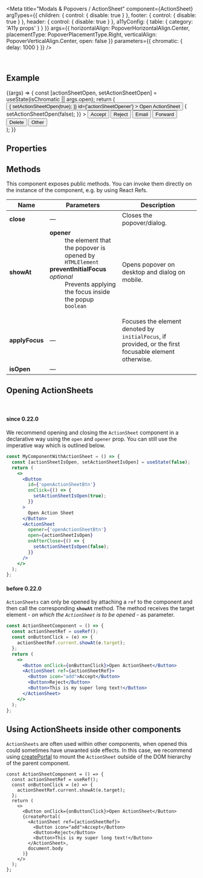 
<Meta
  title="Modals & Popovers / ActionSheet"
  component={ActionSheet}
  argTypes={{
    children: {
      control: { disable: true }
    },
    footer: {
      control: { disable: true }
    },
    header: {
      control: { disable: true }
    },
    a11yConfig: { table: { category: 'A11y props' } }
  }}
  args={{
    horizontalAlign: PopoverHorizontalAlign.Center,
    placementType: PopoverPlacementType.Right,
    verticalAlign: PopoverVerticalAlign.Center,
    open: false
  }}
  parameters={{
    chromatic: { delay: 1000 }
  }}
/>

<DocsHeader />

<br />

## Example

<Canvas>
  <Story name="Default">
    {(args) => {
      const [actionSheetOpen, setActionSheetOpen] = useState(isChromatic || args.open);
      return (
        <div>
          <Button
            onClick={() => {
              setActionSheetOpen(true);
            }}
            id={'actionSheetOpener'}
          >
            Open ActionSheet
          </Button>
          <ActionSheet
            {...args}
            opener="actionSheetOpener"
            open={actionSheetOpen}
            onAfterClose={() => {
              setActionSheetOpen(false);
            }}
          >
            <Button icon="accept">Accept</Button>
            <Button icon="decline">Reject</Button>
            <Button icon="email">Email</Button>
            <Button icon="forward">Forward</Button>
            <Button icon="delete">Delete</Button>
            <Button>Other</Button>
          </ActionSheet>
        </div>
      );
    }}
  </Story>
</Canvas>

## Properties

<ArgsTableWithNote story="." />

## Methods

This component exposes public methods. You can invoke them directly on the instance of the component, e.g. by using React Refs.

| Name           | Parameters                                                                                                                                                                                                                                                                                                                               | Description                                                                                                      |
| -------------- | ---------------------------------------------------------------------------------------------------------------------------------------------------------------------------------------------------------------------------------------------------------------------------------------------------------------------------------------- | ---------------------------------------------------------------------------------------------------------------- |
| **close**      | &mdash;                                                                                                                                                                                                                                                                                                                                  | Closes the popover/dialog.                                                                                       |
| **showAt**     | <dl><dt className="methodText">**opener**</dt><dd className="methodText">the element that the popover is opened by</dd><dd><code>HTMLElement</code></dd><dt className="methodText">**preventInitialFocus** _optional_</dt><dd className="methodText">Prevents applying the focus inside the popup</dd><dd><code>boolean</code></dd></dl> | Opens popover on desktop and dialog on mobile.                                                                   |
| **applyFocus** | &mdash;                                                                                                                                                                                                                                                                                                                                  | Focuses the element denoted by <code>initialFocus</code>, if provided, or the first focusable element otherwise. |
| **isOpen**     | &mdash;                                                                                                                                                                                                                                                                                                                                  |

## Opening ActionSheets

<br />

#### since 0.22.0

We recommend opening and closing the `ActionSheet` component in a declarative way using the `open` and `opener` prop.
You can still use the imperative way which is outlined below.

```jsx
const MyComponentWithActionSheet = () => {
  const [actionSheetIsOpen, setActionSheetIsOpen] = useState(false);
  return (
    <>
      <Button
        id={'openActionSheetBtn'}
        onClick={() => {
          setActionSheetIsOpen(true);
        }}
      >
        Open Action Sheet
      </Button>
      <ActionSheet
        opener={'openActionSheetBtn'}
        open={actionSheetIsOpen}
        onAfterClose={() => {
          setActionSheetIsOpen(false);
        }}
      />
    </>
  );
};
```

#### before 0.22.0

`ActionSheets` can only be opened by attaching a `ref` to the component and then call the corresponding **`showAt`** method. The method receives the target element - _on which the `ActionSheet` is to be opened_ - as parameter.

```jsx
const ActionSheetComponent = () => {
  const actionSheetRef = useRef();
  const onButtonClick = (e) => {
    actionSheetRef.current.showAt(e.target);
  };
  return (
    <>
      <Button onClick={onButtonClick}>Open ActionSheet</Button>
      <ActionSheet ref={actionSheetRef}>
        <Button icon="add">Accept</Button>
        <Button>Reject</Button>
        <Button>This is my super long text!</Button>
      </ActionSheet>
    </>
  );
};
```

## Using ActionSheets inside other components

`ActionSheets` are often used within other components, when opened this could sometimes have unwanted side effects.
In this case, we recommend using [createPortal](https://reactjs.org/docs/portals.html) to mount the `ActionSheet` outside of the DOM hierarchy of the parent component.

```JSX
const ActionSheetComponent = () => {
  const actionSheetRef = useRef();
  const onButtonClick = (e) => {
    actionSheetRef.current.showAt(e.target);
  };
  return (
    <>
      <Button onClick={onButtonClick}>Open ActionSheet</Button>
      {createPortal(
        <ActionSheet ref={actionSheetRef}>
          <Button icon="add">Accept</Button>
          <Button>Reject</Button>
          <Button>This is my super long text!</Button>
        </ActionSheet>,
        document.body
      )}
    </>
  );
};
```

<Footer />

